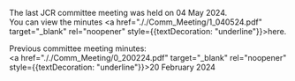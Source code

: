 
The last JCR committee meeting was held on 04 May 2024.  
You can view the minutes <a href="././Comm_Meeting/1_040524.pdf" target="_blank" rel="noopener" style={{textDecoration: "underline"}}>here</a>.

Previous committee meeting minutes:  
<a href="././Comm_Meeting/0_200224.pdf" target="_blank" rel="noopener" style={{textDecoration: "underline"}}>20 February 2024</a>  